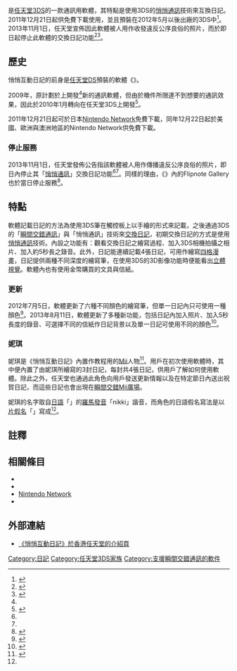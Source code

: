 {{NoteTA
| G1 = Games
}}
{{Infobox VG
| title = 悄悄互動日記
| original =
| japanese = いつの間に交換日記
| english = Swapnote
| image = File:Swapnote logo nippon.svg
| caption =
| genre = 通訊
| platforms = [[任天堂3DS|任天堂3DS]]
| developer = [[任天堂|任天堂]]、[[電遊社|電遊社]]<ref name="iwata1">{{Cite web |date=2012-01-26 |url=http://www.nintendo.co.jp/3ds/interview/jfrj/vol1/index.html |title=社長が訊く『いつの間に交換日記』 1. 「この企画、大丈夫?」 |publisher=任天堂 |accessdate=2016-09-21 |language=ja |archive-date=2020-12-15 |archive-url=https://web.archive.org/web/20201215011504/https://www.nintendo.co.jp/3ds/interview/jfrj/vol1/index.html |dead-url=no }}</ref>
| publisher = [[任天堂|任天堂]]
| distributor = [[數字發行|數字發行]]
| director =
| producer =
| designer =
| writer =
| programmer =
| composer =
| artist =
| series =
| engine =
| modes =
| released = {{vgrelease|JP|2011年12月21日|EU|2011年12月22日|NA|2011年12月22日|AUS|2011年12月22日}}
| onlinegame = 1
| shutdown = {{vgrelease|WW|2013年11月1日}}
}}

{{vgname|悄悄互動日記|ja=いつの間に交換日記|na=Swapnote|eu=Nintendo Letter Box}}是[[任天堂3DS|任天堂3DS]]的一款通訊用軟體，其特點是使用3DS的[[悄悄通訊|悄悄通訊]]技術來互換日記。2011年12月21日起供免費下載使用，並且預裝在2012年5月以後出廠的3DS中<ref>{{cite web|date=2012-05-15 |url=http://www.nintendo.co.jp/3ds/download/3dsmanual.pdf |title=ニンテンドー3DS 取扱説明書 |publisher=任天堂 |accessdate=2016-09-21 |language=ja |archiveurl=https://web.archive.org/web/20150209094150/http://www.nintendo.co.jp/support/3ds/pdf/3dsmanual.pdf |archivedate=2015-02-09 |deadurl=yes }}</ref>。2013年11月1日，任天堂宣佈因此軟體被人用作收發違反公序良俗的照片，而於即日起停止此軟體的交換日記功能<ref name="swapnotestop">{{Cite web |date=2013-11-01 |url=http://www.nintendo.com.hk/pressrelease/3ds_20131101_nikki.htm |title=Nintendo 3DS「悄悄亙動日記」服務停止通知 |publisher=任天堂 |accessdate=2016-09-21 |archive-date=2019-06-11 |archive-url=https://web.archive.org/web/20190611184336/https://www.nintendo.com.hk/pressrelease/3ds_20131101_nikki.htm |dead-url=no }}</ref><ref name="Mainichi-Shimbun">{{cite web
 |date=2013-11-06 
 |url=http://mainichi.jp/area/ibaraki/news/20131106ddlk08040158000c.html 
 |title=わいせつ画像:ゲーム機で送信させる　女児被害、容疑者を書類送検　／茨城 
 |publisher=[[每日新聞|每日新聞]] 
 |accessdate=2016-10-01 
 |language=ja 
 |archiveurl=https://web.archive.org/web/20131108225215/http://mainichi.jp/area/ibaraki/news/20131106ddlk08040158000c.html 
 |archivedate=2013-11-08 
 |deadurl=yes 
}}</ref>。

== 歷史 ==

悄悄互動日記的前身是[[任天堂DS|任天堂DS]]預裝的軟體《{{link-ja|任天堂遊戲機通訊軟體列表|ピクトチャット|PictoChat}}》。

2009年，原計劃於{{link-ja|任天堂DSiWare|ニンテンドーDSiウェア}}上開發<ref name="iwata1" />新的通訊軟體，但由於機件所限達不到想要的通訊效果，因此於2010年1月轉向在任天堂3DS上開發<ref name="iwata3">{{Cite web |date=2012-01-26 |url=http://www.nintendo.co.jp/3ds/interview/jfrj/vol1/index3.html |title=社長が訊く『いつの間に交換日記』 3. デザインで試行錯誤 |publisher=任天堂 |accessdate=2016-09-21 |language=ja |archive-date=2020-12-15 |archive-url=https://web.archive.org/web/20201215035235/https://www.nintendo.co.jp/3ds/interview/jfrj/vol1/index3.html |dead-url=no }}</ref>。

2011年12月21日起可於日本[[Nintendo_Network|Nintendo Network]]免費下載，同年12月22日起於美國、歐洲與澳洲地區的Nintendo Network供免費下載。

=== 停止服務 ===

2013年11月1日，任天堂發佈公告指該軟體被人用作傳播違反公序良俗的照片，即日內停止其「[[悄悄通訊|悄悄通訊]]」交換日記功能<ref name="swapnotestop" /><ref name="Mainichi-Shimbun" />。同樣的理由，《{{link-ja|Flipnote Studio 3D|うごくメモ帳 3D}}》內的Flipnote Gallery也於當日停止服務<ref>{{Cite web |date=2013-11-01 |url=http://www.nintendo.co.jp/support/information/2013/1101.html |title=任天堂ホームページ：お客様へのお知らせ |publisher=任天堂 |accessdate=2016-09-21 |language=ja |archive-date=2020-12-14 |archive-url=https://web.archive.org/web/20201214225232/https://www.nintendo.co.jp/support/information/2013/1101.html |dead-url=no }}</ref>。

== 特點 ==

軟體記載日記的方法為使用3DS筆在觸控板上以手繪的形式來記載，之後通過3DS的「[[擦肩通信|瞬間交錯通訊]]」與「悄悄通訊」技術來[[交換日記|交換日記]]，初期交換日記的方式是使用[[悄悄通訊|悄悄通訊]]技術。內設之功能有：觀看交換日記之繪寫過程、加入3DS相機拍攝之相片、加入約5秒長之錄音。此外，日記能連續記載4張日記，可用作繪寫[[四格漫畫|四格漫畫]]，日記提供兩種不同深度的繪寫筆，在使用3DS的3D影像功能時便能看出[[立體視覺|立體視覺]]。軟體內也有使用金幣購買的文具與信紙。

=== 更新 ===

2012年7月5日，軟體更新了六種不同顏色的繪寫筆，但單一日記內只可使用一種顏色<ref>{{Cite web |date=2012-07-05 |url=http://www.nintendoworldreport.com/news/30965/swapnote-updated-to-feature-additional-colors |title=Swapnote Updated to Feature Additional Colors |publisher=Nintendo World Report |accessdate=2016-09-21 |language=en |archive-date=2021-01-17 |archive-url=https://web.archive.org/web/20210117222825/https://www.nintendoworldreport.com/news/30965/swapnote-updated-to-feature-additional-colors |dead-url=no }}</ref>。2013年8月11日，軟體更新了多種新功能，包括日記內加入照片、加入5秒長度的錄音、可選擇不同的信紙作日記背景以及單一日記可使用不同的顏色<ref>{{cite web |author=JC Fletcher |url=http://www.joystiq.com/2013/04/11/swapnote-update-adds-photo-filtering-features/ |title=Swapnote update adds photo, filtering features |publisher=engadget |date=2013-04-11 |accessdate=2016-09-21 |language=en |archive-url=https://web.archive.org/web/20150201010028/http://www.joystiq.com/2013/04/11/swapnote-update-adds-photo-filtering-features/ |archive-date=2015-02-01 |dead-url=yes }}</ref>。

=== 妮琪 ===

妮琪是《悄悄互動日記》內置作教程用的[[Mii|Mii]]人物<ref name="Nikki">{{Cite web |date=2012-01-26 |url=https://www.nintendo.co.jp/3ds/interview/jfrj/vol1/index4.html |title=社長が訊く『いつの間に交換日記』 4. ニッキー |publisher=任天堂 |accessdate=2016-09-29 |language=ja |archive-date=2020-12-15 |archive-url=https://web.archive.org/web/20201215035233/https://www.nintendo.co.jp/3ds/interview/jfrj/vol1/index4.html |dead-url=no }}</ref>。用戶在初次使用軟體時，其中便內置了由妮琪所繪寫的3封日記，每封共4張日記，供用戶了解如何使用軟體。除此之外，任天堂也通過此角色向用戶發送更新情報以及在特定節日內送出祝賀日記，而這些日記也會出現在[[瞬間交錯Mii廣場|瞬間交錯Mii廣場]]。

妮琪的名字取自[[日語|日語]]「{{lang|ja|日記}}」的[[日語羅馬字|羅馬發音]]「nikki」諧音，而角色的日語假名寫法是以[[片假名|片假名]]「{{lang|ja|ニッキー}}」寫成<ref name="Nikki"/>。

== 註釋 ==
{{Reflist}}

== 相關條目 ==

* {{link-ja|繪畫日記|絵日記}}
* {{link-ja|任天堂遊戲機通訊軟件列表|ピクトチャット|PictoChat}}
* [[Nintendo_Network|Nintendo Network]]
* {{link-ja|Flipnote Studio|うごくメモ帳}}

== 外部連結 ==

* [http://www.nintendo.com.hk/3ds/letter_box/ 《悄悄互動日記》於香港任天堂的介紹頁] {{Wayback|url=http://www.nintendo.com.hk/3ds/letter_box/ |date=20190626115418 }}

{{任天堂3DS家族}}

{{DEFAULTSORT:Itu No Ma Ni Koukan Nikki}}
[[Category:日記|Category:日記]]
[[Category:任天堂3DS家族|Category:任天堂3DS家族]]
[[Category:支援瞬間交錯通訊的軟件|Category:支援瞬間交錯通訊的軟件]]